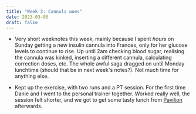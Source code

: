 ```yaml
---
title: "Week 3: Cannula woes"
date: 2023-03-06
draft: false
---
```

* Very short weeknotes this week, mainly because I spent _hours_ on Sunday getting a new insulin cannula into Frances, only for her glucose levels to continue to rise. Up until 2am checking blood sugar, realising the cannula was kinked, inserting a different cannula, calculating correction doses, etc. The whole awful saga dragged on until Monday lunchtime (should that be in next week's notes?). Not much time for anything else.

* Kept up the exercise, with two runs and a PT session. For the first time Danie and I went to the personal trainer together. Worked really well, the session felt shorter, and we got to get some tasty lunch from [Pavilion](https://pavilionbakery.com/) afterwards.

